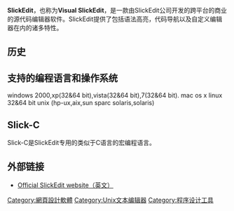{{Infobox Software
| name                   = SlickEdit
| logo                   = 
| screenshot             = 
| caption                = 
| latest release version = 15.0.1.3 (2010)
| developer              = SlickEdit, Inc.
| operating_system       = 跨平台的
| genre                  = 代码编辑器
| website                = http://www.slickedit.com/
}}
'''SlickEdit'''，也称为'''Visual SlickEdit'''，是一款由SlickEdit公司开发的跨平台的商业的源代码编辑器软件。SlickEdit提供了包括语法高亮，代码导航以及自定义编辑器在内的诸多特性。
==历史==
==支持的编程语言和操作系统==
windows 2000,xp(32&64 bit),vista(32&64 bit),7(32&64 bit).  mac os x
linux 32&64 bit   unix (hp-ux,aix,sun sparc solaris,solaris)

==Slick-C==
Slick-C是SlickEdit专用的类似于C语言的宏编程语言。
==外部链接==
* [http://www.slickedit.com/ Official SlickEdit website（英文）]{{Wayback|url=http://www.slickedit.com/ |date=20110203054452 }}


[[Category:網頁設計軟體|Category:網頁設計軟體]]
[[Category:Unix文本编辑器|Category:Unix文本编辑器]]
[[Category:程序设计工具|Category:程序设计工具]]